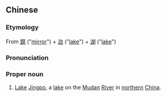 {{also|镜泊湖}}
==Chinese==
{{zh-forms|s=镜泊湖}}
{{wikipedia|Jingpo Lake}}

===Etymology===
From [[鏡]] ("[[mirror]]") + [[泊]] ("[[lake]]") + [[湖]] ("[[lake]]")

===Pronunciation===
{{zh-pron
|m=Jìng Pōhú
|cat=pn
}}

===Proper noun===
{{zh-proper noun}}

# {{lb|zh|geography}} [[lake|Lake]] [[Jingpo]], a [[lake]] on the [[Mudan]] [[river|River]] in [[northern]] [[China]].